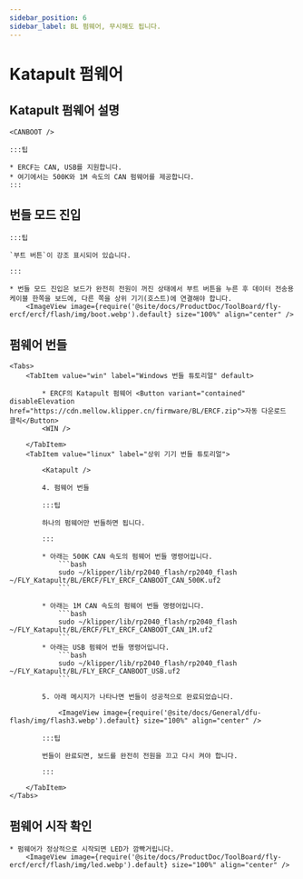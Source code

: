 ```yaml
---
sidebar_position: 6
sidebar_label: BL 펌웨어, 무시해도 됩니다.
---
```



# Katapult 펌웨어

## Katapult 펌웨어 설명

    <CANBOOT />

    :::팁

    * ERCF는 CAN, USB를 지원합니다.
    * 여기에서는 500K와 1M 속도의 CAN 펌웨어를 제공합니다.
    :::

## 번들 모드 진입

    :::팁

    `부트 버튼`이 강조 표시되어 있습니다.

    :::

    * 번들 모드 진입은 보드가 완전히 전원이 꺼진 상태에서 부트 버튼을 누른 후 데이터 전송용 케이블 한쪽을 보드에, 다른 쪽을 상위 기기(호스트)에 연결해야 합니다.
        <ImageView image={require('@site/docs/ProductDoc/ToolBoard/fly-ercf/ercf/flash/img/boot.webp').default} size="100%" align="center" />

## 펌웨어 번들

    <Tabs>
        <TabItem value="win" label="Windows 번들 튜토리얼" default>
        
            * ERCF의 Katapult 펌웨어 <Button variant="contained" disableElevation href="https://cdn.mellow.klipper.cn/firmware/BL/ERCF.zip">자동 다운로드 클릭</Button>
            <WIN />
            
        </TabItem>
        <TabItem value="linux" label="상위 기기 번들 튜토리얼">
            
            <Katapult />

            4. 펌웨어 번들

            :::팁

            하나의 펌웨어만 번들하면 됩니다.

            :::

            * 아래는 500K CAN 속도의 펌웨어 번들 명령어입니다.
                ```bash
                sudo ~/klipper/lib/rp2040_flash/rp2040_flash ~/FLY_Katapult/BL/ERCF/FLY_ERCF_CANBOOT_CAN_500K.uf2
                ```
                       
            * 아래는 1M CAN 속도의 펌웨어 번들 명령어입니다.
                ```bash
                sudo ~/klipper/lib/rp2040_flash/rp2040_flash ~/FLY_Katapult/BL/ERCF/FLY_ERCF_CANBOOT_CAN_1M.uf2
                ```
            * 아래는 USB 펌웨어 번들 명령어입니다.
                ```bash
                sudo ~/klipper/lib/rp2040_flash/rp2040_flash ~/FLY_Katapult/BL/FLY_ERCF_CANBOOT_USB.uf2
                ```

            5. 아래 메시지가 나타나면 번들이 성공적으로 완료되었습니다.

                <ImageView image={require('@site/docs/General/dfu-flash/img/flash3.webp').default} size="100%" align="center" />

            :::팁

            번들이 완료되면, 보드를 완전히 전원을 끄고 다시 켜야 합니다.

            :::

        </TabItem>
    </Tabs>

## 펌웨어 시작 확인

    * 펌웨어가 정상적으로 시작되면 LED가 깜빡거립니다.
        <ImageView image={require('@site/docs/ProductDoc/ToolBoard/fly-ercf/ercf/flash/img/led.webp').default} size="100%" align="center" />